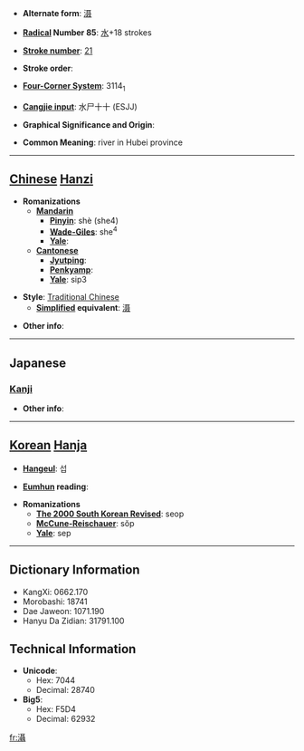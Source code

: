 * '''Alternate form''': [[滠]]

* '''[[Wiktionary:Chinese radical index| Radical]] Number 85''': [[Wiktionary:Chinese radical index 水|水]]+18 strokes

* '''[[Wiktionary:Chinese total strokes index|Stroke number]]''': [[Wiktionary:Chinese total strokes index 21|21]]

* '''Stroke order''': 

* '''[[Wiktionary:Chinese four corner index|Four-Corner System]]''': 3114<sub>1</sub>

* '''[[Wiktionary:Chinese Cangjie index|Cangjie input]]''': 水尸十十 (ESJJ)

* '''Graphical Significance and Origin''': 

* '''Common Meaning''': river in Hubei province

----

== [[Chinese]] [[Hanzi]] ==

* '''Romanizations'''
** '''[[Mandarin]]'''
*** '''[[Pinyin]]''': shè (she4)
*** '''[[Wade-Giles]]''': she<sup>4</sup>
*** '''[[Yale]]''': 
** '''[[Cantonese]]'''
*** '''[[Jyutping]]''':
*** '''[[Penkyamp]]''': 
*** '''[[Yale]]''': sip3

* '''Style''': [[Traditional Chinese]] 
** '''[[Simplified Chinese|Simplified]] equivalent''': [[滠]]

* '''Other info''': 

----

==Japanese==
===[[Kanji]]===
{{kanji|on readings=[[しょう]] (shō), [[じょう]] (jō), [[にょう]] (nyō)|kun readings=}}

* '''Other info''':  

----

== [[Korean]] [[Hanja]] ==

* '''[[Hangeul]]''': 섭

* '''[[Eumhun]] reading''': 

* '''Romanizations'''
** '''[[The 2000 South Korean Revised Romanization|The 2000 South Korean Revised]]''': seop
** '''[[McCune-Reischauer]]''': sŏp
** '''[[Yale]]''': sep

----

== Dictionary Information ==

* KangXi: 0662.170
* Morobashi: 18741
* Dae Jaweon: 1071.190
* Hanyu Da Zidian: 31791.100

== Technical Information ==

* '''Unicode''':
** Hex: 7044
** Decimal: 28740
* '''Big5''':
** Hex: F5D4
** Decimal: 62932

[[fr:灄]]